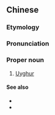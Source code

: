 ==Chinese==
{{zh-forms|s=维吾尔|gloss=-}}

===Etymology===
{{rfe|zh}}

===Pronunciation===
{{zh-pron
|m=Wéiwú'ěr
|c=wai4 ng4 ji5
|mn=qz,xm:Ûi-ngô͘-ní/zz:Ûi-ngô͘-jíⁿ
|cat=pn
}}

===Proper noun===
{{zh-proper noun}}

# [[Uyghur]] {{gloss|ethnic group}}

====See also====
* {{zh-l|回紇}}
* {{zh-l|回鶻}}

{{zh-cat|Nationalities}}